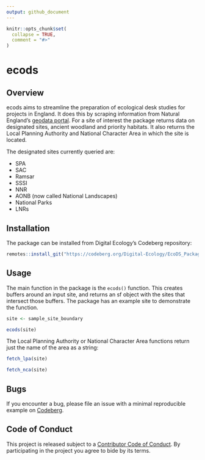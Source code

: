 ```yaml
---
output: github_document
---
```


<!-- README.md is generated from README.Rmd. Please edit that file -->

```r
knitr::opts_chunk$set(
  collapse = TRUE,
  comment = "#>"
)
```

# ecods

<!-- badges: start -->
<!-- badges: end -->

## Overview
ecods aims to streamline the preparation of ecological desk studies for projects in England. It does this by scraping information from Natural England's [geodata portal](https://naturalengland-defra.opendata.arcgis.com/). For a site of interest the package returns data on designated sites, ancient woodland and priority habitats. It also returns the Local Planning Authority and National Character Area in which the site is located.

The designated sites currently queried are:

- SPA
- SAC
- Ramsar
- SSSI
- NNR
- AONB (now called National Landscapes)
- National Parks
- LNRs

## Installation
The package can be installed from Digital Ecology's Codeberg repository:
```r
remotes::install_git("https://codeberg.org/Digital-Ecology/EcoDS_Package.git")
```

## Usage

The main function in the package is the `ecods()` function. This creates buffers around an input site, and returns an sf object with the sites that intersect those buffers. The package has an example site to demonstrate the function.
```r
site <- sample_site_boundary

ecods(site)
```

The Local Planning Authority or National Character Area functions return just the name of the area as a string:
```r
fetch_lpa(site)

fetch_nca(site)
```

## Bugs
If you encounter a bug, please file an issue with a minimal reproducible example on [Codeberg](https://codeberg.org/Digital-Ecology/EcoDS_Package/issues).

## Code of Conduct
This project is released subject to a [Contributor Code of Conduct](https://www.contributor-covenant.org/version/2/1/code_of_conduct/). By participating in the project you agree to bide by its terms.
